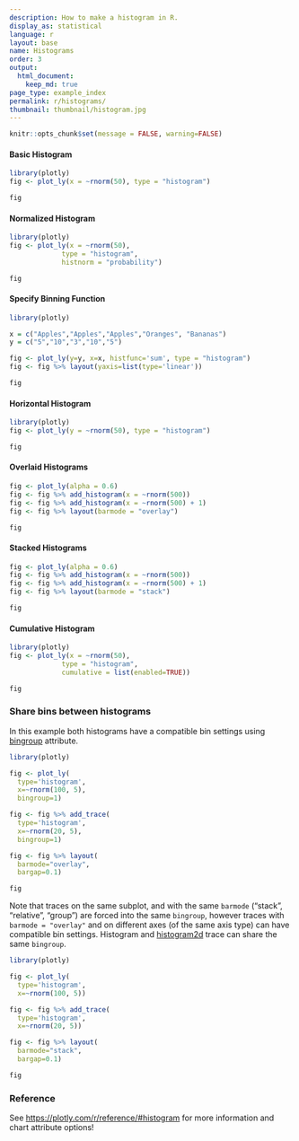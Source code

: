 ```yaml
---
description: How to make a histogram in R.
display_as: statistical
language: r
layout: base
name: Histograms
order: 3
output:
  html_document:
    keep_md: true
page_type: example_index
permalink: r/histograms/
thumbnail: thumbnail/histogram.jpg
---
```


```r
knitr::opts_chunk$set(message = FALSE, warning=FALSE)
```
#### Basic Histogram

```r
library(plotly)
fig <- plot_ly(x = ~rnorm(50), type = "histogram")

fig
```

#### Normalized Histogram

```r
library(plotly)
fig <- plot_ly(x = ~rnorm(50),
             type = "histogram",
             histnorm = "probability")

fig
```

#### Specify Binning Function

```r
library(plotly)

x = c("Apples","Apples","Apples","Oranges", "Bananas")
y = c("5","10","3","10","5")

fig <- plot_ly(y=y, x=x, histfunc='sum', type = "histogram")
fig <- fig %>% layout(yaxis=list(type='linear'))

fig
```

#### Horizontal Histogram

```r
library(plotly)
fig <- plot_ly(y = ~rnorm(50), type = "histogram")

fig
```

#### Overlaid Histograms

```r
fig <- plot_ly(alpha = 0.6)
fig <- fig %>% add_histogram(x = ~rnorm(500))
fig <- fig %>% add_histogram(x = ~rnorm(500) + 1)
fig <- fig %>% layout(barmode = "overlay")

fig
```

#### Stacked Histograms

```r
fig <- plot_ly(alpha = 0.6)
fig <- fig %>% add_histogram(x = ~rnorm(500))
fig <- fig %>% add_histogram(x = ~rnorm(500) + 1)
fig <- fig %>% layout(barmode = "stack")

fig
```

#### Cumulative Histogram

```r
library(plotly)
fig <- plot_ly(x = ~rnorm(50),
             type = "histogram",
             cumulative = list(enabled=TRUE))

fig
```
### Share bins between histograms

In this example both histograms have a compatible bin settings using [bingroup](https://plotly.com/r/reference/#histogram-bingroup) attribute. 
```r
library(plotly)

fig <- plot_ly(
  type='histogram',
  x=~rnorm(100, 5),
  bingroup=1)

fig <- fig %>% add_trace(
  type='histogram',
  x=~rnorm(20, 5),
  bingroup=1)

fig <- fig %>% layout(
  barmode="overlay",
  bargap=0.1)

fig
```
Note that traces on the same subplot, and with the same `barmode` ("stack", "relative", "group") are forced into the same `bingroup`, however traces with `barmode = "overlay"` and on different axes (of the same axis type) can have compatible bin settings. Histogram and [histogram2d](https://plotly.com/r/2D-Histogram/) trace can share the same `bingroup`.

```r
library(plotly)

fig <- plot_ly(
  type='histogram',
  x=~rnorm(100, 5))

fig <- fig %>% add_trace(
  type='histogram',
  x=~rnorm(20, 5))

fig <- fig %>% layout(
  barmode="stack",
  bargap=0.1)

fig
```
### Reference

See [https://plotly.com/r/reference/#histogram](https://plotly.com/r/reference/#histogram) for more information and chart attribute options!

